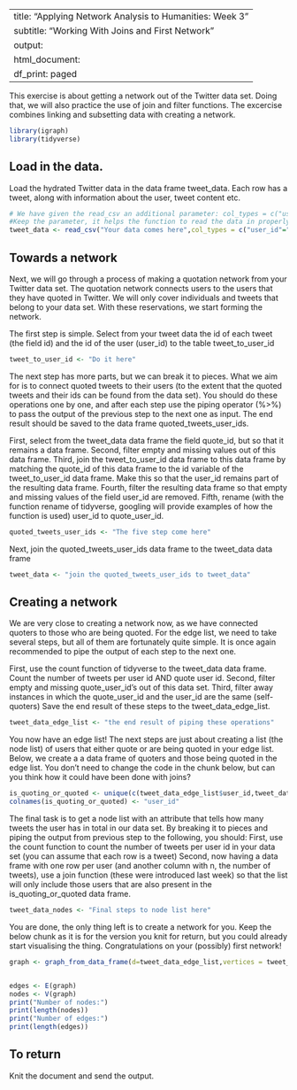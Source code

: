 

---
title: "Applying Network Analysis to Humanities: Week 3"
subtitle: "Working With Joins and First Network"
output:
  html_document:
    df_print: paged
---




This exercise is about getting a network out of the Twitter data set. Doing that, we will also practice the use of join and filter
functions. The excercise combines linking and subsetting data with creating a network. 
```r

library(igraph)
library(tidyverse)
```

  
## Load in the data.

Load the hydrated Twitter data in the data frame tweet_data. Each row has a tweet, along with information about the user, tweet content etc.

```r
# We have given the read_csv an additional parameter: col_types = c("user_id"="character","id"="character","retweet_id"="character","in_reply_to_status_id"="character","in_reply_to_user_id"="character","created_at"="character","quote_id"="character"). This ensures that R will not start thinking that the strings in the data are factors.
#Keep the parameter, it helps the function to read the data in properly.
tweet_data <- read_csv("Your data comes here",col_types = c("user_id"="character","id"="character","retweet_id"="character","in_reply_to_status_id"="character","in_reply_to_user_id"="character","created_at"="character","quote_id"="character"))

```


## Towards a network
Next, we will go through a process of making a quotation network from your Twitter data set. The quotation network
connects users to the users that they have quoted in Twitter. We will only cover individuals and tweets that belong to your data set. With these reservations, we start forming the network.

The first step is simple. Select from your tweet data the id of each tweet (the field id) and the id of the user (user_id)
to the table tweet_to_user_id 

```r
tweet_to_user_id <- "Do it here"

```

The next step has more parts, but we can break it to pieces. What we aim for is to connect quoted tweets to
their users (to the extent that the quoted tweets and their ids can be found from the data set). You should 
do these operations one by one, and after each step use the piping operator (%>%) to pass the output of the previous step to the next one as input. The end result should be saved to the data frame quoted_tweets_user_ids. 

First, select from the tweet_data data frame the field quote_id, but so that it remains a data frame.
Second, filter empty and missing values out of this data frame.
Third, join the tweet_to_user_id data frame to this data frame by matching the quote_id of this data frame to the id variable
of the tweet_to_user_id data frame. Make this so that the user_id remains part of the resulting data frame. 
Fourth, filter the resulting data frame so that empty and missing values of the field user_id are removed.
Fifth, rename (with the function rename of tidyverse, googling will provide examples of how the function is used) user_id to quote_user_id.


```r
quoted_tweets_user_ids <- "The five step come here"

```

Next, join the quoted_tweets_user_ids data frame to the tweet_data data frame

```r

tweet_data <- "join the quoted_tweets_user_ids to tweet_data"

```

## Creating a network

We are very close to creating a network now, as we have connected quoters to those who are being quoted. For the edge list, we need to take several steps, but all of them are fortunately quite simple. It is once again recommended to pipe the output of each step to the next one.

First, use the count function of tidyverse to the tweet_data data frame. Count the number of tweets per user id AND quote user id.
Second, filter empty and missing quote_user_id's out of this data set.
Third, filter away instances in which the quote_user_id and the user_id are the same (self-quoters)
Save the end result of these steps to the tweet_data_edge_list.
```r
tweet_data_edge_list <- "the end result of piping these operations"
```

You now have an edge list! The next steps are just about creating a list (the node list) of users that either
quote or are being quoted in your edge list. Below, we create a a data frame of quoters and those being quoted 
in the edge list. You don't need to change the code in the chunk below, but can you think how it could have been
done with joins?

```r
is_quoting_or_quoted <- unique(c(tweet_data_edge_list$user_id,tweet_data_edge_list$quote_user_id)) %>% as.data.frame(.)
colnames(is_quoting_or_quoted) <- "user_id"
```

The final task is to get a node list with an attribute that tells how many tweets the user has in total in our data set.
By breaking it to pieces and piping the output from previous step to the following, you should: 
First, use the count function to count the number of tweets per user id in your data set (you can assume that each row is a tweet)
Second, now having a data frame with one row per user (and another column with n, the number of tweets), use a join function
(these were introduced last week) so that the list will only include those users that are also present in the is_quoting_or_quoted
data frame.

```r
tweet_data_nodes <- "Final steps to node list here"

```



You are done, the only thing left is to create a network for you. Keep the below chunk as it is for the version you knit for return,
but you could already start visualising the thing. Congratulations on your (possibly) first network!

```r
graph <- graph_from_data_frame(d=tweet_data_edge_list,vertices = tweet_data_nodes,directed = TRUE)


edges <- E(graph)
nodes <- V(graph)
print("Number of nodes:")
print(length(nodes))
print("Number of edges:")
print(length(edges))

```

## To return
Knit the document and send the output.